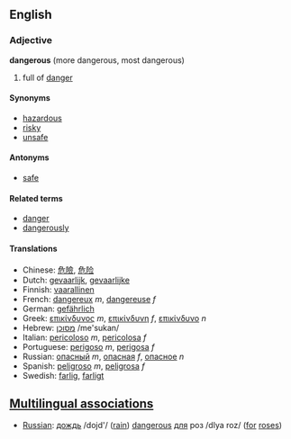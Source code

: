 ==English==
=== Adjective ===
'''dangerous''' (more dangerous, most dangerous)

#full of [[danger]]

==== Synonyms ====
* [[hazardous]]
* [[risky]]
* [[unsafe]]

==== Antonyms ====
* [[safe]]

====Related terms====
*[[danger]]
*[[dangerously]]

====Translations====
*Chinese: [[危險]], [[危险]]
*Dutch: [[gevaarlijk]], [[gevaarlijke]]
*Finnish: [[vaarallinen]]
*French: [[dangereux]] ''m'', [[dangereuse]] ''f''
*German: [[gefährlich]]
*Greek: [[επικίνδυνος]] ''m'', [[επικίνδυνη]] ''f'', [[επικίνδυνο]] ''n''
*Hebrew: [[:he:מסוכן|מסוכן]] /me'sukan/
*Italian: [[pericoloso]] ''m'', [[pericolosa]] ''f''
*Portuguese: [[perigoso]] ''m'', [[perigosa]] ''f''
*Russian: [[:ru:опасный|опасный]] ''m'', [[:ru:опасная|опасная]] ''f'', [[:ru:опасное|опасное]] ''n''
*Spanish: [[peligroso]] ''m'', [[peligrosa]] ''f''
*Swedish: [[farlig]], [[farligt]]<!-- what's the difference?? -->

==[[Multilingual associations]]==
*[[Russian]]: [[:ru:дождь|дождь]] /dojd'/ ([[rain]]) [[dangerous]] [[:ru:для|для]] роз /dlya roz/ ([[for]] [[rose]]s)
